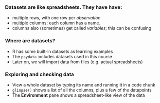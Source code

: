 ### Datasets are like spreadsheets. They have have:

- multiple rows, with one row per *observation*
- multiple columns; each column has a name.
- columns also (sometimes) get called *variables*; this can be confusing


### Where are datasets?

- R has some built-in datasets as learning examples
- The `psydata` includes datasets used in this course
- Later on, we will import data from files (e.g. actual spreadsheets)


### Exploring and checking data

- View a whole dataset by typing its name and running it in a code chunk
- `glimpse()` shows a list of all the columns, plus a few of the datapoints
- The **Environment** pane shows a spreadsheet-like view of the data
